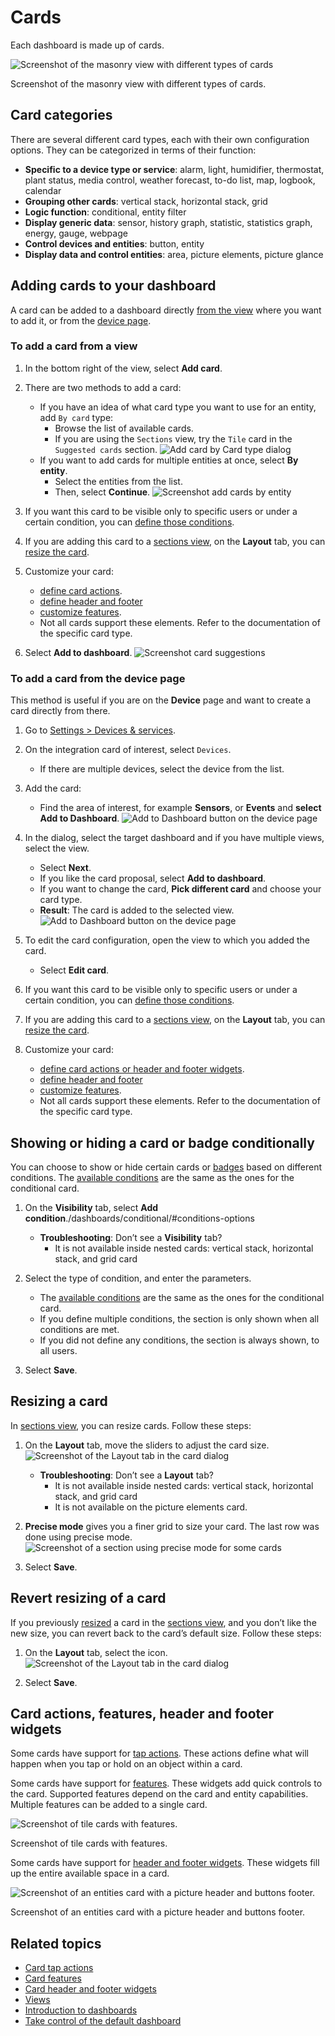 
# Cards

<p className="text-xl font-semibold">
Each dashboard is made up of cards.
</p>

![Screenshot of the masonry view with different types of cards](./img/cards_1.png)
<p className="text-center font-extralight">Screenshot of the masonry view with different types of cards.</p>

## Card categories 

There are several different card types, each with their own configuration options. They can be categorized in terms of their function:

- **Specific to a device type or service**: alarm, light, humidifier, thermostat, plant status, media control, weather forecast, to-do list, map, logbook, calendar
- **Grouping other cards**: vertical stack, horizontal stack, grid
- **Logic function**: conditional, entity filter
- **Display generic data**: sensor, history graph, statistic, statistics graph, energy, gauge, webpage
- **Control devices and entities**: button, entity
- **Display data and control entities**: area, picture elements, picture glance

## Adding cards to your dashboard 

A card can be added to a dashboard directly [from the view](https://www.home-assistant.io/dashboards/cards/#to-add-a-card-from-a-view) where you want to add it, or from the [device page](https://www.home-assistant.io/dashboards/cards/#to-add-a-card-from-the-device-page).

### To add a card from a view 

1. In the bottom right of the view, select **Add card**.

2. There are two methods to add a card:
    - If you have an idea of what card type you want to use for an entity, add `By card` type:
        - Browse the list of available cards.
        - If you are using the `Sections` view, try the `Tile` card in the `Suggested cards` section. 
            ![Add card by Card type dialog](./img/cards_2.png)
    - If you want to add cards for multiple entities at once, select **By entity**.
        - Select the entities from the list.
        - Then, select **Continue**. 
            ![Screenshot add cards by entity](./img/cards_3.png)

3. If you want this card to be visible only to specific users or under a certain condition, you can [define those conditions](https://www.home-assistant.io/dashboards/cards/#showing-or-hiding-a-card-or-badge-conditionally).

4. If you are adding this card to a [sections view](https://www.home-assistant.io/dashboards/sections/), on the **Layout** tab, you can [resize the card](https://www.home-assistant.io/dashboards/cards/#resizing-a-card).

5. Customize your card:
    - [define card actions](https://www.home-assistant.io/dashboards/actions/).
    - [define header and footer](https://www.home-assistant.io/dashboards/header-footer/)
    - [customize features](https://www.home-assistant.io/dashboards/features/#customizing-features).
    - Not all cards support these elements. Refer to the documentation of the specific card type.

6. Select **Add to dashboard**.
    ![Screenshot card suggestions](./img/cards_4.png)

### To add a card from the device page 

This method is useful if you are on the **Device** page and want to create a card directly from there.

1. Go to [Settings > Devices & services](https://my.home-assistant.io/redirect/integrations).

2. On the integration card of interest, select `Devices`.
    - If there are multiple devices, select the device from the list.
3. Add the card:
    - Find the area of interest, for example **Sensors**, or **Events** and **select Add to Dashboard**. 
        ![Add to Dashboard button on the device page](./img/cards_5.png)
4. In the dialog, select the target dashboard and if you have multiple views, select the view.
    - Select **Next**.
    - If you like the card proposal, select **Add to dashboard**.
    - If you want to change the card, **Pick different card** and choose your card type.
    - **Result**: The card is added to the selected view. 
        ![Add to Dashboard button on the device page](./img/cards_6.png)

5. To edit the card configuration, open the view to which you added the card.
    - Select **Edit card**.

6. If you want this card to be visible only to specific users or under a certain condition, you can [define those conditions](https://www.home-assistant.io/dashboards/cards/#showing-or-hiding-a-card-or-badge-conditionally).

7. If you are adding this card to a [sections view](https://www.home-assistant.io/dashboards/sections/), on the **Layout** tab, you can [resize the card](https://www.home-assistant.io/dashboards/cards/#resizing-a-card).

8. Customize your card:

    - [define card actions or header and footer widgets](https://www.home-assistant.io/dashboards/cards/#card-actions-features-header-and-footer-widgets).
    - [define header and footer](https://www.home-assistant.io/dashboards/header-footer/)
    - [customize features](https://www.home-assistant.io/dashboards/features/#customizing-features).
    - Not all cards support these elements. Refer to the documentation of the specific card type.

## Showing or hiding a card or badge conditionally 

You can choose to show or hide certain cards or [badges](https://www.home-assistant.io/dashboards/badges/) based on different conditions. The [available conditions](https://www.home-assistant.io/dashboards/conditional/#card-conditions) are the same as the ones for the conditional card.


1. On the **Visibility** tab, select **Add condition**./dashboards/conditional/#conditions-options
    - **Troubleshooting**: Don’t see a **Visibility** tab?
        - It is not available inside nested cards: vertical stack, horizontal stack, and grid card

2. Select the type of condition, and enter the parameters.
    - The [available conditions](https://www.home-assistant.io/dashboards/conditional/#conditions-options) are the same as the ones for the conditional card.
    - If you define multiple conditions, the section is only shown when all conditions are met.
    - If you did not define any conditions, the section is always shown, to all users.

3. Select **Save**.

## Resizing a card 

In [sections view](https://www.home-assistant.io/dashboards/sections/), you can resize cards. Follow these steps:

1. On the **Layout** tab, move the sliders to adjust the card size. 
    ![Screenshot of the Layout tab in the card dialog](./img/cards_7.png)
    - **Troubleshooting**: Don’t see a **Layout** tab?
        - It is not available inside nested cards: vertical stack, horizontal stack, and grid card
        - It is not available on the picture elements card.

2. **Precise mode** gives you a finer grid to size your card. The last row was done using precise mode. 
    ![Screenshot of a section using precise mode for some cards](./img/cards_8.png)

3. Select **Save**.

## Revert resizing of a card 

If you previously [resized](https://www.home-assistant.io/dashboards/cards/#resizing-a-card) a card in the [sections view](https://www.home-assistant.io/dashboards/sections/), and you don’t like the new size, you can revert back to the card’s default size. Follow these steps:


1. On the **Layout** tab, select the <RotateCcw className='align-middle inline' size={18} />  icon.
    ![Screenshot of the Layout tab in the card dialog](./img/cards_9.png)

2. Select **Save**.


## Card actions, features, header and footer widgets 

Some cards have support for [tap actions](https://www.home-assistant.io/dashboards/actions/). These actions define what will happen when you tap or hold on an object within a card.

Some cards have support for [features](https://www.home-assistant.io/dashboards/features/). These widgets add quick controls to the card. Supported features depend on the card and entity capabilities. Multiple features can be added to a single card.

![Screenshot of tile cards with features.](./img/cards_10.png)
<p className="text-center font-extralight">Screenshot of tile cards with features.</p>

Some cards have support for [header and footer widgets](https://www.home-assistant.io/dashboards/header-footer/). These widgets fill up the entire available space in a card.

![Screenshot of an entities card with a picture header and buttons footer.](./img/cards_11.png)
<p className="text-center font-extralight">Screenshot of an entities card with a picture header and buttons footer.</p>

## Related topics
- [Card tap actions](https://www.home-assistant.io/dashboards/actions/)
- [Card features](https://www.home-assistant.io/dashboards/features/)
- [Card header and footer widgets](https://www.home-assistant.io/dashboards/header-footer/)
- [Views](https://www.home-assistant.io/dashboards/views/)
- [Introduction to dashboards](https://www.home-assistant.io/dashboards/)
- [Take control of the default dashboard](https://www.home-assistant.io/dashboards/#get-started-with-your-own-dashboard/)

